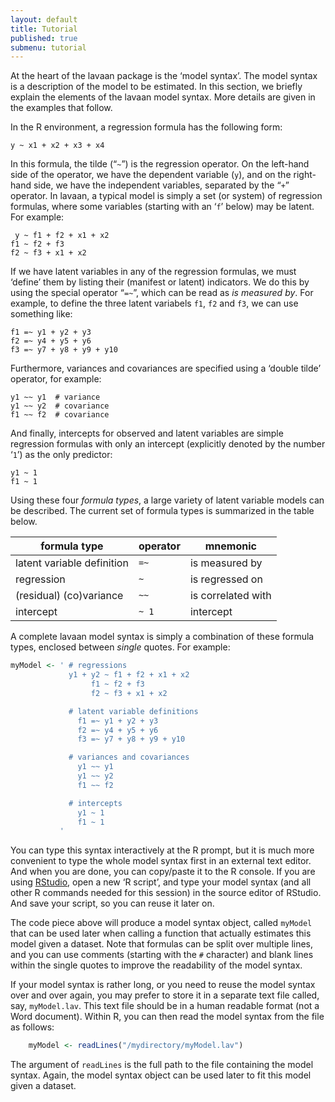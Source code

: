 ```yaml
---
layout: default
title: Tutorial
published: true
submenu: tutorial
---
```


At the heart of the lavaan package is the 'model syntax'. The model
syntax is a description of the model to be estimated. In this section,
we briefly explain the elements of the lavaan model syntax. More details
are given in the examples that follow.

In the R environment, a regression formula has the following form:

    y ~ x1 + x2 + x3 + x4

In this formula, the tilde ("`~`") is the regression operator. On
the left-hand side of the operator, we have the dependent variable (`y`),
and on the right-hand side, we have the independent variables, separated
by the "`+`" operator. In lavaan, a typical model is simply a set (or system)
of regression formulas, where some variables (starting with an '`f`'
below) may be latent. For example:

     y ~ f1 + f2 + x1 + x2 
    f1 ~ f2 + f3 
    f2 ~ f3 + x1 + x2

If we have latent variables in any of the regression formulas, we must 'define'
them by listing their (manifest or latent) indicators. We do this by using the
special operator "`=~`", which can be read as *is measured by*.  For example,
to define the three latent variabels `f1`, `f2` and `f3`, we can use something
like:

    f1 =~ y1 + y2 + y3 
    f2 =~ y4 + y5 + y6 
    f3 =~ y7 + y8 + y9 + y10

Furthermore, variances and covariances are specified using a 'double
tilde' operator, for example:

    y1 ~~ y1  # variance
    y1 ~~ y2  # covariance
    f1 ~~ f2  # covariance

And finally, intercepts for observed and latent variables are simple
regression formulas with only an intercept (explicitly denoted by the
number '`1`') as the only predictor:

    y1 ~ 1
    f1 ~ 1

Using these four *formula types*, a large variety of latent variable models can
be described.  The current set of formula types is summarized in the table
below.

| formula type               | operator | mnemonic           |
|----------------------------|----------|--------------------|
| latent variable definition |   `=~`   | is measured by     |
| regression                 |   `~`    | is regressed on    |
| (residual) (co)variance    |   `~~`   | is correlated with |
| intercept                  |   `~ 1`  | intercept          |


A complete lavaan model syntax is simply a combination of these formula types,
enclosed between *single* quotes. For example:

```r
myModel <- ' # regressions
             y1 + y2 ~ f1 + f2 + x1 + x2
                  f1 ~ f2 + f3
                  f2 ~ f3 + x1 + x2

             # latent variable definitions 
               f1 =~ y1 + y2 + y3 
               f2 =~ y4 + y5 + y6 
               f3 =~ y7 + y8 + y9 + y10

             # variances and covariances 
               y1 ~~ y1 
               y1 ~~ y2 
               f1 ~~ f2

             # intercepts 
               y1 ~ 1 
               f1 ~ 1
           '
```

You can type this syntax interactively at the R prompt, but it is much more
convenient to type the whole model syntax first in an external text editor.
And when you are done, you can copy/paste it to the R console. If you are
using [RStudio](http://www.rstudio.com/), open a new 'R script', and type your
model syntax (and all other R commands needed for this session) in the source
editor of RStudio. And save your script, so you can reuse it later on.

The code piece above will produce a model syntax object, called `myModel` that
can be used later when calling a function that actually estimates this model
given a dataset. Note that formulas can be split over multiple lines, and you
can use comments (starting with the `#` character) and blank lines within the
single quotes to improve the readability of the model syntax.

If your model syntax is rather long, or you need to reuse the model syntax over
and over again, you may prefer to store it in a separate text file called, say,
`myModel.lav`. This text file should be in a human readable format (not a Word
document). Within R, you can then read the model syntax from the file as
follows:

```r
    myModel <- readLines("/mydirectory/myModel.lav")
```

The argument of `readLines` is the full path to the file containing the model
syntax. Again, the model syntax object can be used later to fit this model
given a dataset.
